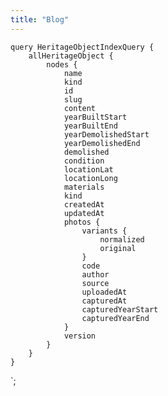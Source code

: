 ```yaml
---
title: "Blog"
---
```



<Container>

<HeritageObjectList data={props.data.allHeritageObject.nodes} />

</Container>

<PageOffset />

    query HeritageObjectIndexQuery {
        allHeritageObject {
            nodes {
                name
                kind
                id
                slug
                content
                yearBuiltStart
                yearBuiltEnd
                yearDemolishedStart
                yearDemolishedEnd
                demolished
                condition
                locationLat
                locationLong
                materials
                kind
                createdAt
                updatedAt
                photos {
                    variants {
                        normalized
                        original
                    }
                    code
                    author
                    source
                    uploadedAt
                    capturedAt
                    capturedYearStart
                    capturedYearEnd
                }
                version
            }
        }
    }
`;
